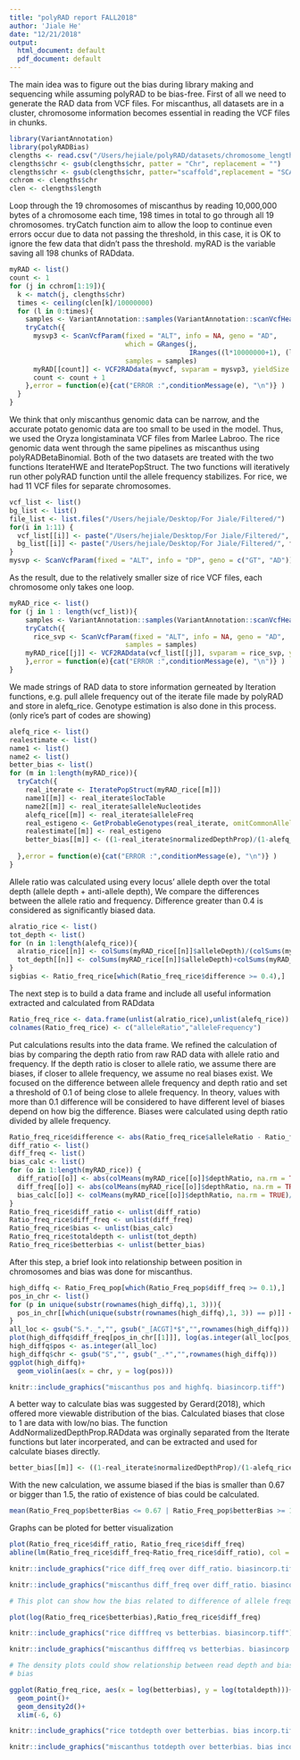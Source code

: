 ```yaml
---
title: "polyRAD report FALL2018"
author: 'Jiale He'
date: "12/21/2018"
output:
  html_document: default
  pdf_document: default
---
```

The main idea was to figure out the bias during library making and sequencing while assuming polyRAD to be bias-free. 
First of all we need to generate the RAD data from VCF files.
For miscanthus, all datasets are in a cluster, chromosome information becomes essential in reading the VCF files in chunks.
```r
library(VariantAnnotation)
library(polyRADBias)
clengths <- read.csv("/Users/hejiale/polyRAD/datasets/chromosome_lengths.CSV")
clengths$chr <- gsub(clengths$chr, patter = "Chr", replacement = "")
clengths$chr <- gsub(clengths$chr, patter="scaffold",replacement = "SCAFFOLD")
cchrom <- clengths$chr
clen <- clengths$length
```
Loop through the 19 chromosomes of miscanthus by reading 10,000,000 bytes of a chromosome each time, 198 times in total to go through all 19 chromosomes. tryCatch function aim to allow the loop to continue even errors occur due to data not passing the threshold, in this case, it is OK to ignore the few data that didn't pass the threshold.
myRAD is the variable saving all 198 chunks of RADdata.
```r
myRAD <- list()
count <- 1
for (j in cchrom[1:19]){
  k <- match(j, clengths$chr)
  times <- ceiling(clen[k]/10000000)
  for (l in 0:times){
    samples <- VariantAnnotation::samples(VariantAnnotation::scanVcfHeader(myvcf))
    tryCatch({
      mysvp3 <- ScanVcfParam(fixed = "ALT", info = NA, geno = "AD", 
                             which = GRanges(j, 
                                             IRanges((l*10000000+1), (l+1)*10000000)),
                             samples = samples)
      myRAD[[count]] <- VCF2RADdata(myvcf, svparam = mysvp3, yieldSize = NA_integer_)
      count <- count + 1
    },error = function(e){cat("ERROR :",conditionMessage(e), "\n")} )
  }
}
```
We think that only miscanthus genomic data can be narrow, and the accurate potato genomic data are too small to be used in the model. Thus, we used the Oryza longistaminata VCF files from Marlee Labroo. The rice genomic data went through the same pipelines as miscanthus using polyRADBetaBinomial. Both of the two datasets are treated with the two functions IterateHWE and IteratePopStruct. The two functions will iteratively run other polyRAD function until the allele frequency stabilizes.
For rice, we had 11 VCF files for separate chromosomes.
```r
vcf_list <- list()
bg_list <- list()
file_list <- list.files("/Users/hejiale/Desktop/For Jiale/Filtered/")
for(i in 1:11) {
  vcf_list[[i]] <- paste("/Users/hejiale/Desktop/For Jiale/Filtered/", file_list[i], sep = "")
  bg_list[[i]] <- paste("/Users/hejiale/Desktop/For Jiale/Filtered/", file_list[i], ".bgz", sep = "")
}
mysvp <- ScanVcfParam(fixed = "ALT", info = "DP", geno = c("GT", "AD"))
```
As the result, due to the relatively smaller size of rice VCF files, each chromosome only takes one loop.
```r
myRAD_rice <- list()
for (j in 1 : length(vcf_list)){
    samples <- VariantAnnotation::samples(VariantAnnotation::scanVcfHeader(vcf_list[[j]]))
    tryCatch({
      rice_svp <- ScanVcfParam(fixed = "ALT", info = NA, geno = "AD",
                             samples = samples)
    myRAD_rice[[j]] <- VCF2RADdata(vcf_list[[j]], svparam = rice_svp, yieldSize = NA_integer_)
    },error = function(e){cat("ERROR :",conditionMessage(e), "\n")} )
}
```
We made strings of RAD data to store information gerneated by Iteration functions, e.g. pull allele frequency out of the iterate file made by polyRAD and store in alefq_rice. Genotype estimation is also done in this process.
(only rice's part of codes are showing)
```r
alefq_rice <- list()
realestimate <- list()
name1 <- list()
name2 <- list()
better_bias <- list()
for (m in 1:length(myRAD_rice)){
  tryCatch({
    real_iterate <- IteratePopStruct(myRAD_rice[[m]])
    name1[[m]] <- real_iterate$locTable
    name2[[m]] <- real_iterate$alleleNucleotides
    alefq_rice[[m]] <- real_iterate$alleleFreq
    real_estigeno <- GetProbableGenotypes(real_iterate, omitCommonAllele = FALSE)
    realestimate[[m]] <- real_estigeno
    better_bias[[m]] <- ((1-real_iterate$normalizedDepthProp)/(1-alefq_rice[[m]]))/(real_iterate$normalizedDepthProp/alefq_rice[[m]])
    
  },error = function(e){cat("ERROR :",conditionMessage(e), "\n")} )
}
```
Allele ratio was calculated using every locus' allele depth over the total depth (allele depth + anti-allele depth), We compare the differences between the allele ratio and frequency. Difference greater than 0.4 is considered as significantly biased data.
```r
alratio_rice <- list()
tot_depth <- list()
for (n in 1:length(alefq_rice)){
  alratio_rice[[n]] <- colSums(myRAD_rice[[n]]$alleleDepth)/(colSums(myRAD_rice[[n]]$alleleDepth)+colSums(myRAD_rice[[n]]$antiAlleleDepth))
  tot_depth[[n]] <- colSums(myRAD_rice[[n]]$alleleDepth)+colSums(myRAD_rice[[n]]$antiAlleleDepth)
}
sigbias <- Ratio_freq_rice[which(Ratio_freq_rice$difference >= 0.4),]
```
The next step is to build a data frame and include all useful information extracted and calculated from RADdata
```r
Ratio_freq_rice <- data.frame(unlist(alratio_rice),unlist(alefq_rice))
colnames(Ratio_freq_rice) <- c("alleleRatio","alleleFrequency")
```
Put calculations results into the data frame. 
We refined the calculation of bias by comparing the depth ratio from raw RAD data with allele ratio and frequency. If the depth ratio is closer to allele ratio, we assume there are biases, if closer to allele frequency, we assume no real biases exist. We focused on the difference between allele frequency and depth ratio and set a threshold of 0.1 of being close to allele frequency. In theory, values with more than 0.1 difference will be considered to have different level of biases depend on how big the difference. Biases were calculated using depth ratio divided by allele frequency.
```r
Ratio_freq_rice$difference <- abs(Ratio_freq_rice$alleleRatio - Ratio_freq_rice$alleleFrequency)
diff_ratio <- list()
diff_freq <- list()
bias_calc <- list()
for (o in 1:length(myRAD_rice)) {
  diff_ratio[[o]] <- abs(colMeans(myRAD_rice[[o]]$depthRatio, na.rm = TRUE)-alratio_rice[[o]])
  diff_freq[[o]] <- abs(colMeans(myRAD_rice[[o]]$depthRatio, na.rm = TRUE)-alefq_rice[[o]])
  bias_calc[[o]] <- colMeans(myRAD_rice[[o]]$depthRatio, na.rm = TRUE)/alefq_rice[[o]]
}
Ratio_freq_rice$diff_ratio <- unlist(diff_ratio)
Ratio_freq_rice$diff_freq <- unlist(diff_freq)
Ratio_freq_rice$bias <- unlist(bias_calc)
Ratio_freq_rice$totaldepth <- unlist(tot_depth)
Ratio_freq_rice$betterbias <- unlist(better_bias)
```

After this step, a brief look into relationship between position in chromosomes and bias was done for miscanthus.

```r
high_diffq <- Ratio_Freq_pop[which(Ratio_Freq_pop$diff_freq >= 0.1),]
pos_in_chr <- list()
for (p in unique(substr(rownames(high_diffq),1, 3))){
  pos_in_chr[[which(unique(substr(rownames(high_diffq),1, 3)) == p)]] <-grep(p, rownames(high_diffq))
}
all_loc <- gsub("S.*._","", gsub("_[ACGT]*$","",rownames(high_diffq)))
plot(high_diffq$diff_freq[pos_in_chr[[1]]], log(as.integer(all_loc[pos_in_chr[[1]]])))
high_diffq$pos <- as.integer(all_loc)
high_diffq$chr <- gsub("S","", gsub("_.*","",rownames(high_diffq)))
ggplot(high_diffq)+
  geom_violin(aes(x = chr, y = log(pos)))
```

```r
knitr::include_graphics("miscanthus pos and highfq. biasincorp.tiff")
```

A better way to calculate bias was suggested by Gerard(2018), which offered more viewable distribution of the bias. Calculated biases that close to 1 are data with low/no bias. The function AddNormalizedDepthProp.RADdata was orginally separated from the Iterate functions but later incorperated, and can be extracted and used for calculate biases directly.
```r
better_bias[[m]] <- ((1-real_iterate$normalizedDepthProp)/(1-alefq_rice[[m]]))/(real_iterate$normalizedDepthProp/alefq_rice[[m]])
```

With the new calculation, we assume biased if the bias is smaller than 0.67 or bigger than 1.5, the ratio of existence of bias could be calculated.
```r
mean(Ratio_Freq_pop$betterBias <= 0.67 | Ratio_Freq_pop$betterBias >= 1.5)
```

Graphs can be ploted for better visualization
```r
plot(Ratio_freq_rice$diff_ratio, Ratio_freq_rice$diff_freq)
abline(lm(Ratio_freq_rice$diff_freq~Ratio_freq_rice$diff_ratio), col = "green")
```

```r
knitr::include_graphics("rice diff_freq over diff_ratio. biasincorp.tiff")
```

```r
knitr::include_graphics("miscanthus diff_freq over diff_ratio. biasincorp.tiff")
```
```r
# This plot can show how the bias related to difference of allele frequency.
```
```r
plot(log(Ratio_freq_rice$betterbias),Ratio_freq_rice$diff_freq)
```

```r
knitr::include_graphics("rice difffreq vs betterbias. biasincorp.tiff")
```

```r
knitr::include_graphics("miscanthus difffreq vs betterbias. biasincorp.tiff")
```
```r
# The density plots could show relationship between read depth and bias. Higher read depth tend to have greater 
# bias
```
```r
ggplot(Ratio_freq_rice, aes(x = log(betterbias), y = log(totaldepth)))+
  geom_point()+
  geom_density2d()+
  xlim(-6, 6)
```
```r
knitr::include_graphics("rice totdepth over betterbias. bias incorp.tiff")
```

```r
knitr::include_graphics("miscanthus totdepth over betterbias. bias incorp.tiff")
```